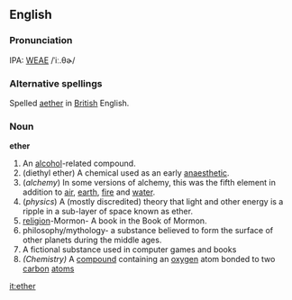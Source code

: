 ==English==

===Pronunciation===
IPA: [[WEAE]] /ˈiː.θɚ/

===Alternative spellings===
Spelled [[aether]] in [[British]] English.

===Noun===
'''ether'''

#An [[alcohol]]-related compound.
#(diethyl ether)  A chemical used as an early [[anaesthetic]].
#(''alchemy'') In some versions of alchemy, this was the fifth element in addition to [[air]], [[earth]], [[fire]] and [[water]].
#(''physics'') A (mostly discredited) theory that light and other energy is a ripple in a sub-layer of space known as ether.
#[[religion]]-Mormon- A book in the Book of Mormon.
#philosophy/mythology- a substance believed to form the surface of other planets during the middle ages.
#A fictional substance used in computer games and books
#''(Chemistry)'' A [[compound]] containing an [[oxygen]] atom bonded to two [[carbon]] [[atom]]s
[[it:ether]]